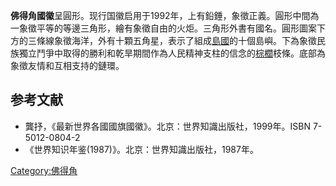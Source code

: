 {{Infobox coat of arms
 | name             = 佛得角国徽
 | image            = Coat of arms of Cape Verde.svg
 | image_width      = 250px
 | middle           = Coat of Arms of Cape Verde (1975).svg
 | middle_width     = 250px
 | middle_caption   = 1975-1992年的国徽
 | lesser           = 
 | lesser_width     = 
 | lesser_caption   = 
 | armiger          = {{flag|Cape Verde}}
 | year_adopted     = 1992年
 | crest            = 
 | torse            = 
 | shield           = 
 | supporters       = 
 | compartment      = 
 | motto            = '''República de Cabo Verde''' <br> "Republic of Cape Verde" 
 | orders           = 
 | other_elements   = 
 | earlier_versions = 
 | use              = 
}}

'''佛得角國徽'''呈圓形。现行国徽启用于1992年，上有鉛錘，象徵正義。圓形中間為一象徵平等的等邊三角形，繪有象徵自由的火炬。三角形外書有國名。圓形圖案下方的三條線象徵海洋，外有十顆五角星，表示了組成[[島國|島國]]的十個島嶼。下為象徵民族獨立鬥爭中取得的勝利和乾旱期間作為人民精神支柱的信念的[[棕櫚|棕櫚]]枝條。底部為象徵友情和互相支持的鏈環。

== 参考文献 ==
* 龔抒，《最新世界各國國旗國徽》。北京：世界知識出版社，1999年。ISBN 7-5012-0804-2
* 《世界知识年鉴(1987)》。北京：世界知識出版社，1987年。

{{非洲题目|国徽}}

[[Category:佛得角|Category:佛得角]]